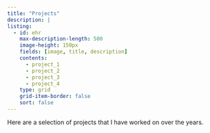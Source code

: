 ```yaml
---
title: "Projects"
description: |
listing:
  - id: ehr
    max-description-length: 500
    image-height: 150px
    fields: [image, title, description]
    contents: 
      - project_1
      - project_2
      - project_3
      - project_4
    type: grid
    grid-item-border: false
    sort: false
---
```


Here are a selection of projects that I have worked on over the years.

::: {#ehr}
:::






